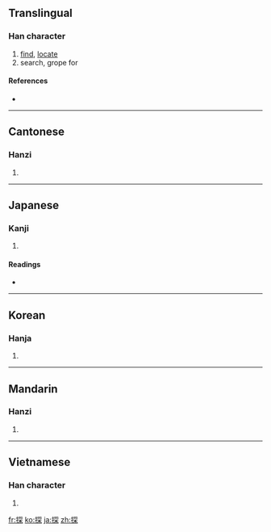 ==Translingual==

===Han character===
{{Han char|rn=64|rad=手|as=08|sn=11|four=5709<sub>4</sub>|canj=手月金木 (QBCD)|ids=⿰[[扌]]⿱[[㓁]][[木]]}}

# [[find]], [[locate]]
# search, grope for

====References====
* {{Han ref|kx=0438.140|dkj=12276|dj=0788.120|hdz=31907.060|uh=63A2|ud=25506|bh=B1B4|bd=45492}}

----

==Cantonese==

===Hanzi===
{{yue-hanzi|jyut=|y=taam3}}

# {{defn|Cantonese|sort=手08}}

----

==Japanese==

===Kanji===
{{ja-kanji|grade=6|rs=手08}}

# {{defn|Japanese|sort=手08}}

====Readings====
* {{ja-readings|on=[[たん]] (tan)|kun=[[さぐる]] (saguru), [[さがす]] (sagasu)}}

----

==Korean==

===Hanja===
{{ko-hanja|hangeul=탐|eumhun=|rv=tam|mr=t'am|y=tham}}

# {{defn|Korean|sort=手08}}

----

==Mandarin==

===Hanzi===
{{cmn-hanzi|pin=[[tàn]] ([[tan4]])|wg=t'an<sup>4</sup>}}

# {{defn|Mandarin|sort=手08}}

----

==Vietnamese==

===Han character===
{{vi-hantu|[[tham]], [[thám]], [[phăm]], [[thăm]], [[thớm]], [[xăm]], [[xom]]|rs=手08}}

# {{defn|Vietnamese|sort=手08}}

[[fr:探]]
[[ko:探]]
[[ja:探]]
[[zh:探]]